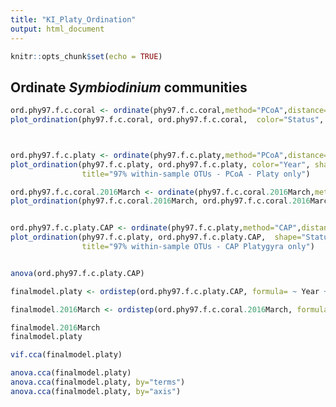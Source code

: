 ```yaml
---
title: "KI_Platy_Ordination"
output: html_document
---
```


```r
knitr::opts_chunk$set(echo = TRUE)
```
## Ordinate *Symbiodinium* communities
```r

ord.phy97.f.c.coral <- ordinate(phy97.f.c.coral,method="PCoA",distance="wunifrac")
plot_ordination(phy97.f.c.coral, ord.phy97.f.c.coral,  color="Status", title="97% within-sample OTUs - PCoA") 



ord.phy97.f.c.platy <- ordinate(phy97.f.c.platy,method="PCoA",distance="wunifrac")
plot_ordination(phy97.f.c.platy, ord.phy97.f.c.platy, color="Year", shape="Status",
                title="97% within-sample OTUs - PCoA - Platy only")

ord.phy97.f.c.coral.2016March <- ordinate(phy97.f.c.coral.2016March,method="CAP",distance="wunifrac",formula= ~ Site)
plot_ordination(phy97.f.c.coral.2016March, ord.phy97.f.c.coral.2016March, color="Coral_Species", shape="Dist", title="97% within-sample OTUs - PCoA")


ord.phy97.f.c.platy.CAP <- ordinate(phy97.f.c.platy,method="CAP",distance="wunifrac",formula= ~ Year + Site)
plot_ordination(phy97.f.c.platy, ord.phy97.f.c.platy.CAP,  shape="Status",type="scree",
                title="97% within-sample OTUs - CAP Platygyra only")


anova(ord.phy97.f.c.platy.CAP)

finalmodel.platy <- ordistep(ord.phy97.f.c.platy.CAP, formula= ~ Year + Site, direction = c("both"), Pin = 0.05, Pout = 0.1, pstep = 100, perm.max = 1000, steps = 50, trace = TRUE)

finalmodel.2016March <- ordistep(ord.phy97.f.c.coral.2016March, formula= ~ Site, direction = c("both"), Pin = 0.05, Pout = 0.1, pstep = 100, perm.max = 1000, steps = 50, trace = TRUE)

finalmodel.2016March
finalmodel.platy

vif.cca(finalmodel.platy)

anova.cca(finalmodel.platy)
anova.cca(finalmodel.platy, by="terms")
anova.cca(finalmodel.platy, by="axis")



```